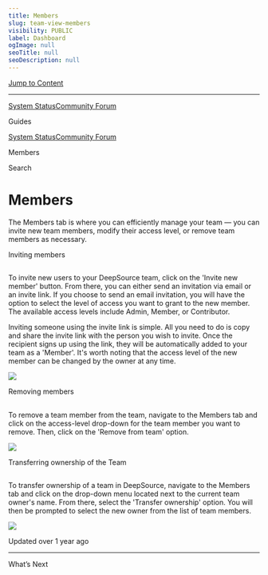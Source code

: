 ```yaml
---
title: Members
slug: team-view-members
visibility: PUBLIC
label: Dashboard
ogImage: null
seoTitle: null
seoDescription: null
---
```

[Jump to Content](#content)

* * *

[System Status](https://deepsourcestatus.com/)[Community Forum](https://discuss.deepsource.com/)

Guides

[System Status](https://deepsourcestatus.com/)[Community Forum](https://discuss.deepsource.com/)

Members

Search

Members
=======

The Members tab is where you can efficiently manage your team — you can invite new team members, modify their access level, or remove team members as necessary.

Inviting members

[](#inviting-members)
-----------------------------------------

To invite new users to your DeepSource team, click on the 'Invite new member' button. From there, you can either send an invitation via email or an invite link. If you choose to send an email invitation, you will have the option to select the level of access you want to grant to the new member. The available access levels include Admin, Member, or Contributor.

Inviting someone using the invite link is simple. All you need to do is copy and share the invite link with the person you wish to invite. Once the recipient signs up using the link, they will be automatically added to your team as a 'Member'. It's worth noting that the access level of the new member can be changed by the owner at any time.

![](https://files.readme.io/56aade0-invite_team.png)

Removing members

[](#removing-members)
-----------------------------------------

To remove a team member from the team, navigate to the Members tab and click on the access-level drop-down for the team member you want to remove. Then, click on the 'Remove from team' option.

![](https://files.readme.io/652af08-remove_team.png)

Transferring ownership of the Team

[](#transferring-ownership-of-the-team)
-----------------------------------------------------------------------------

To transfer ownership of a team in DeepSource, navigate to the Members tab and click on the drop-down menu located next to the current team owner's name. From there, select the 'Transfer ownership' option. You will then be prompted to select the new owner from the list of team members.

![](https://files.readme.io/1699fc3-Transfer_ownership.png)

Updated over 1 year ago

* * *

What’s Next
